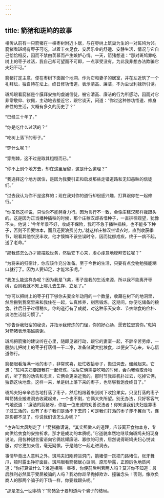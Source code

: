 ```yaml
---
---
---
```

title: 箭猪和斑鸠的故事
---




相传从前有一只箭猪在一棵枣树附近卜居，与在枣树上筑巢为生的一对斑鸠为邻。箭猪看斑鸠有枣子可吃，过着丰衣足食、安居乐业的舒适、安静生活，情况与它自己恰恰相反，因而不禁由羡慕而产生嫉妒心情。一天，箭猪想道：“那对斑鸠靠吃树上的枣子过活，我自己却可望而不可即，一点享受没有。为此我非想办法欺骗它夫妇不可。”

箭猪打定主意，便在枣树下面掘个地洞，作为它和妻子的居室，并在左近筑了一个礼拜坛，独自待在坛上，终日修功悟道，表示清高、廉洁，不为尘世利禄所引诱。

斑鸠眼看箭猪是个膜拜安拉的虔诚信徒，被它清高、廉洁的行为所感动，因而对它非常敬仰、钦佩，主动地去接近它，跟它谈天，问道：“你过这种修功悟道、修身养性的生活，大概有多久的历史了？”

“已经三十年了。”

“你是吃什么过活的？”

“吃树上落下的枣子。”

“穿什么呢？”

“穿荆棘，这不过是取其粗糙而已。”

“你不上别个地方去，却在这里居留，这是什么道理？”

“我选择这个地方居住，是因为我要引正和启发那些走错道路和无知愚昧的信徒们。”

“过去我认为你不是这样的；现在我对你的道行却很感兴趣，打算跟你在一起修行。”

“你虽然这样说，只怕你不能躬身力行。因为言行不一致，会像庄稼汉那样栽跟头的。这是因为正当播种插秧的时候，那个庄稼汉却吝惜种子，一直徘徊观望，犹豫不决。他说：‘今年年景不好，收成不保险，我可不急于播种插秧，也不能多下种子，否则不但要蚀本，而且还要浪费劳力。’就这样庄稼汉坐误农时，直到收获季节，眼看其他农民丰收，他才懊悔不该坐误时令，因而忧郁成疾，终于一病不起，送了老命。”

“那我该怎么办才能摆脱世务，然后安下心来，虔心虔意地膜拜安拉呢？”

“为将来的归宿计，你应该作充分准备。至于今世的生活，只要有点食物勉强能糊口就行了。因为人要知足，才能常乐呢。”

“我怎么能这样办呢？因为我是飞禽，枣子是我的生活来源，所以我不能离开枣树，否则我就不知上哪儿去生存、立足了。”

“你可以把树上的枣子打下够你夫妻全年动用的一个数量，收藏在树下的地洞里，然后搬到我窝里来和我住在一起，认真修养，刻苦锻炼。这期间，你便吃储备的粮食。往后日子过得稍久，你的道行有了成就，对这种乐天安命、节衣缩食的俭朴、淡泊生活就习惯了。”

“你告诉我归宿的秘诀，并指示我修炼的门径，你的好心肠，愿安拉恩赏你。”斑鸠对箭猪表示竭诚感谢。

斑鸠把箭猪的建议听在心里，随即见诸行动，跟它的妻室一起，不辞辛苦劳瘁，一股脑儿把树上的枣子打落得一干二净，准备储藏大批粮食，以便安下心来，专心悟道修行。

箭猪眼看落满一地的枣子，非常欢喜，赶忙收拾枣子，搬进洞去，储藏起来。它想：“斑鸠夫妇要跟我在一起修炼，往后它俩需要吃喝的时候，会向我索取食物的，听了我的劝告和忠言，它俩会更亲近我的。那时节我趁机扑过去，吃掉它俩，独霸这块地盘。这样一来，单是树上落下来的枣子，也尽够我饱食终日了。”

斑鸠夫妇辛辛苦苦地打落了枣子，然后相跟着来到树下收捡果实，只见打落的枣子叫箭猪全搬进洞去收藏起来，一个也不剩，它俩大失所望。别无办法，只好客客气气地说道：“廉洁的箭猪呀，你是一位忠诚的劝善说法者！你知道我们夫妇是靠枣子过生活的，没有了枣子我们是活不下去的；可是我们打落的枣子却不翼而飞，连踪影都不见了。你说我们该怎么办呢？”

“也许叫大风刮走了！”箭猪撒谎说，“其实照做人的道理，应该离开食物本身，专向供给衣食的安拉祈求，那才是成功的本质呢。”它道貌岸然地继续向斑鸠夫妇现身说法，用各种甜言蜜语向它俩炫耀廉洁、寡欲的可贵，居然说得斑鸠夫妇心悦诚服，对它更加亲信，毫无疑惧，于是随它一起走进洞去。

事情毕竟出人意料之外。斑鸠夫妇刚跨进洞门，箭猪便一跃把门路堵住，张牙舞爪，顿时露出狰狞面目。斑鸠眼看箭猪居心叵测，原形毕露，正颜厉色地质问道：“你打算做什么？难道相隔一昼夜，你便前后判若两人吗？莫非你不知道：最后胜利必然属于受屈被骗的人吗？我劝你趁早抛掉欺诈、撞骗念头！否则，像欺负商人的那两个骗子的下场一样，你要栽跟头呢。”

“那是怎么一回事情？”箭猪急于要知道两个骗子的结局。